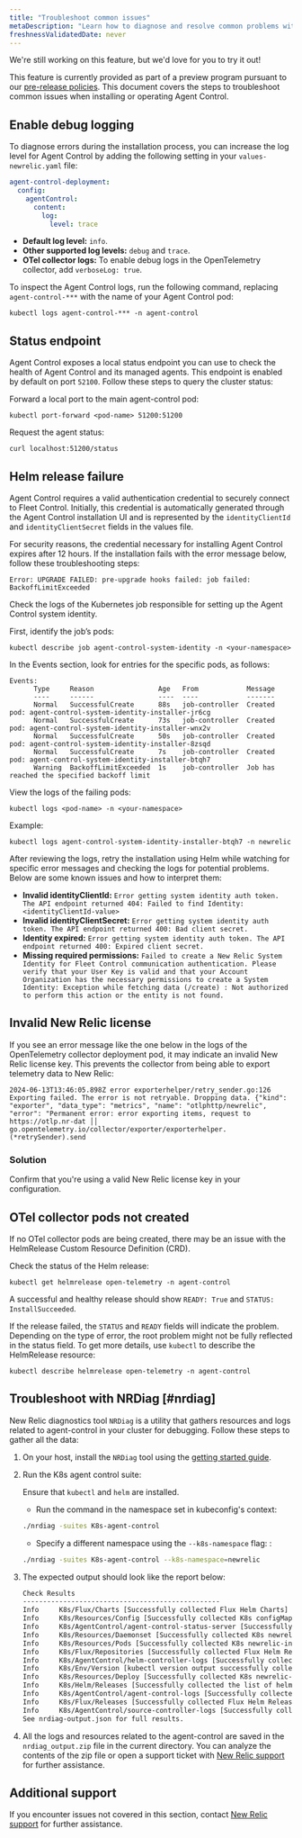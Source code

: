 ```yaml
---
title: "Troubleshoot common issues"
metaDescription: "Learn how to diagnose and resolve common problems with Agent Control."
freshnessValidatedDate: never
---
```


<Callout title="preview">
  We're still working on this feature, but we'd love for you to try it out!

  This feature is currently provided as part of a preview program pursuant to our [pre-release policies](/docs/licenses/license-information/referenced-policies/new-relic-pre-release-policy).
</Callout>
This document covers the steps to troubleshoot common issues when installing or operating Agent Control.

## Enable debug logging
To diagnose errors during the installation process, you can increase the log level for Agent Control by adding the following setting in your `values-newrelic.yaml` file:

```yaml
agent-control-deployment:
  config:
    agentControl:
      content:
        log:
          level: trace
```

- **Default log level:** `info`.
- **Other supported log levels:** `debug` and `trace`.
- **OTel collector logs:** To enable debug logs in the OpenTelemetry collector, add `verboseLog: true`.

To inspect the Agent Control logs, run the following command, replacing `agent-control-***` with the name of your Agent Control pod:

```shell
kubectl logs agent-control-*** -n agent-control
```

## Status endpoint
Agent Control exposes a local status endpoint you can use to check the health of Agent Control and its managed agents. This endpoint is enabled by default on port `52100`. Follow these steps to query the cluster status:

Forward a local port to the main agent-control pod:
```shell
kubectl port-forward <pod-name> 51200:51200
```
Request the agent status:
```shell
curl localhost:51200/status
```
## Helm release failure
Agent Control requires a valid authentication credential to securely connect to Fleet Control. Initially, this credential is automatically generated through the Agent Control installation UI and is represented by the `identityClientId` and `identityClientSecret` fields in the values file.

For security reasons, the credential necessary for installing Agent Control expires after 12 hours. If the installation fails with the error message below, follow these troubleshooting steps:
```shell
Error: UPGRADE FAILED: pre-upgrade hooks failed: job failed: BackoffLimitExceeded
```

Check the logs of the Kubernetes job responsible for setting up the Agent Control system identity.

First, identify the job’s pods:
```shell
kubectl describe job agent-control-system-identity -n <your-namespace>
```

In the Events section, look for entries for the specific pods, as follows:

```shell
Events:
      Type     Reason                Age   From            Message
      ----     ------                ----  ----            -------
      Normal   SuccessfulCreate      88s   job-controller  Created pod: agent-control-system-identity-installer-jr6cg
      Normal   SuccessfulCreate      73s   job-controller  Created pod: agent-control-system-identity-installer-wnx2v
      Normal   SuccessfulCreate      50s   job-controller  Created pod: agent-control-system-identity-installer-8zsqd
      Normal   SuccessfulCreate      7s    job-controller  Created pod: agent-control-system-identity-installer-btqh7
      Warning  BackoffLimitExceeded  1s    job-controller  Job has reached the specified backoff limit
```

View the logs of the failing pods:

```shell
kubectl logs <pod-name> -n <your-namespace>
```

Example:

```shell
kubectl logs agent-control-system-identity-installer-btqh7 -n newrelic
```

After reviewing the logs, retry the installation using Helm while watching for specific error messages and checking the logs for potential problems. Below are some known issues and how to interpret them:

- **Invalid identityClientId:**
  `Error getting system identity auth token. The API endpoint returned 404: Failed to find Identity: <identityClientId-value>`
- **Invalid identityClientSecret:**
  `Error getting system identity auth token. The API endpoint returned 400: Bad client secret.`
- **Identity expired:**
  `Error getting system identity auth token. The API endpoint returned 400: Expired client secret.`
- **Missing required permissions:**
  `Failed to create a New Relic System Identity for Fleet Control communication authentication. Please verify that your User Key is valid and that your Account Organization has the necessary permissions to create a System Identity: Exception while fetching data (/create) : Not authorized to perform this action or the entity is not found.`

## Invalid New Relic license
If you see an error message like the one below in the logs of the OpenTelemetry collector deployment pod, it may indicate an invalid New Relic license key. This prevents the collector from being able to export telemetry data to New Relic:

```shell
2024-06-13T13:46:05.898Z error exporterhelper/retry_sender.go:126 Exporting failed. The error is not retryable. Dropping data. {"kind": "exporter", "data_type": "metrics", "name": "otlphttp/newrelic", "error": "Permanent error: error exporting items, request to https://otlp.nr-dat ││ go.opentelemetry.io/collector/exporter/exporterhelper.(*retrySender).send
```

### Solution
Confirm that you're using a valid New Relic license key in your configuration.

## OTel collector pods not created
If no OTel collector pods are being created, there may be an issue with the HelmRelease Custom Resource Definition (CRD).

Check the status of the Helm release:

```shell
kubectl get helmrelease open-telemetry -n agent-control
```

A successful and healthy release should show `READY: True` and `STATUS: InstallSucceeded`.

If the release failed, the `STATUS` and `READY` fields will indicate the problem. Depending on the type of error, the root problem might not be fully reflected in the status field. To get more details, use `kubectl` to describe the HelmRelease resource:

```shell
kubectl describe helmrelease open-telemetry -n agent-control
```

## Troubleshoot with NRDiag [#nrdiag]

New Relic diagnostics tool `NRDiag` is a utility that gathers resources and logs related to agent-control in your cluster for debugging.
Follow these steps to gather all the data:

1. On your host, install the `NRDiag` tool using the [getting started guide](/docs/new-relic-solutions/solve-common-issues/diagnostics-cli-nrdiag/diagnostics-cli-nrdiag/#get-started).

2. Run the K8s agent control suite:
    
      <Callout variant="tip" title="tip"> Ensure that `kubectl` and `helm` are installed.
      </Callout>

    - Run the command in the namespace set in kubeconfig's context:
    ```bash
    ./nrdiag -suites K8s-agent-control
    ```

    - Specify a different namespace using the `--k8s-namespace` flag:
:
    ```bash
    ./nrdiag -suites K8s-agent-control --k8s-namespace=newrelic
    ```

3. The expected output should look like the report below:

    ```bash
    Check Results
    -------------------------------------------------
    Info     K8s/Flux/Charts [Successfully collected Flux Helm Charts]
    Info     K8s/Resources/Config [Successfully collected K8s configMaps ]
    Info     K8s/AgentControl/agent-control-status-server [Successfully collected K8s agent-control status se...]
    Info     K8s/Resources/Daemonset [Successfully collected K8s newrelic-infrastructure...]
    Info     K8s/Resources/Pods [Successfully collected K8s newrelic-infrastructure...]
    Info     K8s/Flux/Repositories [Successfully collected Flux Helm Repositories]
    Info     K8s/AgentControl/helm-controller-logs [Successfully collected K8s agent-control helm-cont...]
    Info     K8s/Env/Version [kubectl version output successfully collected]
    Info     K8s/Resources/Deploy [Successfully collected K8s newrelic-infrastructure...]
    Info     K8s/Helm/Releases [Successfully collected the list of helm releases]
    Info     K8s/AgentControl/agent-control-logs [Successfully collected K8s agent-control agent-con...]
    Info     K8s/Flux/Releases [Successfully collected Flux Helm Releases]
    Info     K8s/AgentControl/source-controller-logs [Successfully collected K8s agent-control source-co...]
    See nrdiag-output.json for full results.
    ```

4. All the logs and resources related to the agent-control are saved in the `nrdiag_output.zip` file in the current directory. You can analyze the contents of the zip file or open a support ticket with [New Relic support](https://support.newrelic.com) for further assistance.


## Additional support
If you encounter issues not covered in this section, contact [New Relic support](https://support.newrelic.com) for further assistance.

